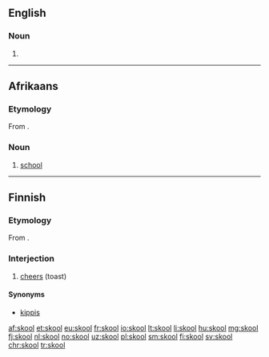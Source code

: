 ==English==

===Noun===
{{en-noun}}

# {{misspelling of|school}}

----

==Afrikaans==
===Etymology===
From {{etyl|nl|af}} {{term|school|lang=nl}}.

===Noun===
{{af-noun|skole}}

# [[school]]

----

==Finnish==

===Etymology===
From {{etyl|sv|fi}} {{term|skål|lang=sv}}.

===Interjection===
{{head|fi|interjection|head=skool!}}

# [[cheers]] (toast)

====Synonyms====
* [[kippis]]

[[af:skool]]
[[et:skool]]
[[eu:skool]]
[[fr:skool]]
[[io:skool]]
[[lt:skool]]
[[li:skool]]
[[hu:skool]]
[[mg:skool]]
[[fj:skool]]
[[nl:skool]]
[[no:skool]]
[[uz:skool]]
[[pl:skool]]
[[sm:skool]]
[[fi:skool]]
[[sv:skool]]
[[chr:skool]]
[[tr:skool]]